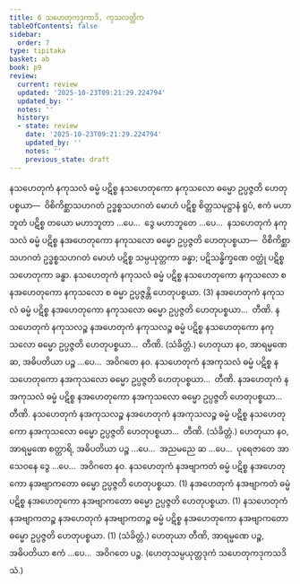 ```yaml
---
title: 6 သဟေတုကဒုကာဒိ, ကုသလတ္တိက
tableOfContents: false
sidebar:
  order: 7
type: tipitaka
basket: ab
book: p9
review:
  current: review
  updated: '2025-10-23T09:21:29.224794'
  updated_by: ''
  notes: ''
  history:
  - state: review
    date: '2025-10-23T09:21:29.224794'
    updated_by: ''
    notes: ''
    previous_state: draft
---
```



<ReviewStatus review={frontmatter.review} showDetails={true} />

<HypothesisAnnotation frontmatter={frontmatter} />

<DynamicBreadcrumb />

<Division number="33" book="p9" e="ch" v="40" p="112">

<Paragraph number="91" book="p9">
နသဟေတုကံ နကုသလံ ဓမ္မံ ပဋိစ္စ နသဟေတုကော နကုသလော ဓမ္မော ဥပ္ပဇ္ဇတိ ဟေတုပစ္စယာ—  ဝိစိကိစ္ဆာသဟဂတံ ဥဒ္ဓစ္စသဟဂတံ မောဟံ ပဋိစ္စ စိတ္တသမုဋ္ဌာနံ ရူပံ, ဧကံ မဟာဘူတံ ပဋိစ္စ တယော မဟာဘူတာ …ပေ…  ဒွေ မဟာဘူတေ …ပေ…  နသဟေတုကံ နကုသလံ ဓမ္မံ ပဋိစ္စ နအဟေတုကော နကုသလော ဓမ္မော ဥပ္ပဇ္ဇတိ ဟေတုပစ္စယာ—  ဝိစိကိစ္ဆာသဟဂတံ ဥဒ္ဓစ္စသဟဂတံ မောဟံ ပဋိစ္စ သမ္ပယုတ္တကာ ခန္ဓာ; ပဋိသန္ဓိက္ခဏေ ဝတ္ထုံ ပဋိစ္စ သဟေတုကာ ခန္ဓာ. နသဟေတုကံ နကုသလံ ဓမ္မံ ပဋိစ္စ နသဟေတုကော နကုသလော စ နအဟေတုကော နကုသလော စ ဓမ္မာ ဥပ္ပဇ္ဇန္တိ ဟေတုပစ္စယာ. (3)
</Paragraph>

<Paragraph number="92" book="p9">
နအဟေတုကံ နကုသလံ ဓမ္မံ ပဋိစ္စ နအဟေတုကော နကုသလော ဓမ္မော ဥပ္ပဇ္ဇတိ ဟေတုပစ္စယာ…  တီဏိ.
</Paragraph>

<Paragraph number="93" book="p9">
နသဟေတုကံ နကုသလဉ္စ နအဟေတုကံ နကုသလဉ္စ ဓမ္မံ ပဋိစ္စ နသဟေတုကော နကုသလော ဓမ္မော ဥပ္ပဇ္ဇတိ ဟေတုပစ္စယာ…  တီဏိ. (သံခိတ္တံ.)
</Paragraph>

<Paragraph number="94" book="p9">
ဟေတုယာ နဝ, အာရမ္မဏေ ဆ, အဓိပတိယာ ပဉ္စ …ပေ…  အဝိဂတေ နဝ.
</Paragraph>

</Division>
<Division number="34" book="p9" e="ch" v="40" p="113">

<Paragraph number="95" book="p9">
နသဟေတုကံ နအကုသလံ ဓမ္မံ ပဋိစ္စ နသဟေတုကော နအကုသလော ဓမ္မော ဥပ္ပဇ္ဇတိ ဟေတုပစ္စယာ…  တီဏိ.
</Paragraph>

<Paragraph number="96" book="p9">
နအဟေတုကံ နအကုသလံ ဓမ္မံ ပဋိစ္စ နအဟေတုကော နအကုသလော ဓမ္မော ဥပ္ပဇ္ဇတိ ဟေတုပစ္စယာ…  တီဏိ.
</Paragraph>

<Paragraph number="97" book="p9">
နသဟေတုကံ နအကုသလဉ္စ နအဟေတုကံ နအကုသလဉ္စ ဓမ္မံ ပဋိစ္စ နသဟေတုကော နအကုသလော ဓမ္မော ဥပ္ပဇ္ဇတိ ဟေတုပစ္စယာ…  တီဏိ. (သံခိတ္တံ.)
</Paragraph>

<Paragraph number="98" book="p9">
ဟေတုယာ နဝ, အာရမ္မဏေ စတ္တာရိ, အဓိပတိယာ ပဉ္စ …ပေ…  အညမညေ ဆ …ပေ…  ပုရေဇာတေ အာသေဝနေ ဒွေ …ပေ…  အဝိဂတေ နဝ.
</Paragraph>

</Division>
<Division number="35" book="p9" e="ch" v="40" p="113">

<Paragraph number="99" book="p9">
နသဟေတုကံ နအဗျာကတံ ဓမ္မံ ပဋိစ္စ နအဟေတုကော နအဗျာကတော ဓမ္မော ဥပ္ပဇ္ဇတိ ဟေတုပစ္စယာ. (1)
</Paragraph>

<Paragraph number="100" book="p9">
နအဟေတုကံ နအဗျာကတံ ဓမ္မံ ပဋိစ္စ နအဟေတုကော နအဗျာကတော ဓမ္မော ဥပ္ပဇ္ဇတိ ဟေတုပစ္စယာ. (1)
</Paragraph>

<Paragraph number="101" book="p9">
နသဟေတုကံ နအဗျာကတဉ္စ နအဟေတုကံ နအဗျာကတဉ္စ ဓမ္မံ ပဋိစ္စ နအဟေတုကော နအဗျာကတော ဓမ္မော ဥပ္ပဇ္ဇတိ ဟေတုပစ္စယာ. (1) (သံခိတ္တံ.)
</Paragraph>

<Paragraph number="102" book="p9">
ဟေတုယာ တီဏိ, အာရမ္မဏေ ပဉ္စ, အဓိပတိယာ ဧကံ …ပေ…  အဝိဂတေ ပဉ္စ.
</Paragraph>

<Paragraph number="103" book="p9">
(ဟေတုသမ္ပယုတ္တဒုကံ သဟေတုကဒုကသဒိသံ.)
</Paragraph>
</Division>